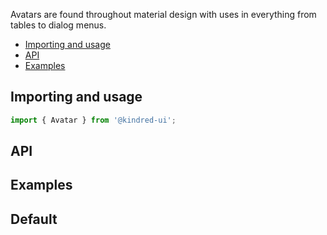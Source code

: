 

<Meta title="Components/Atoms/Avatar" component={Avatar} />

<Hero title='Avatar'>Avatars are found throughout material design with uses in everything from tables to dialog menus.</Hero>

- [Importing and usage](#importing)
- [API](#api)
- [Examples](#examples)

## <a id="importing"></a>Importing and usage

```js
import { Avatar } from '@kindred-ui';
```

## API

<ArgsTable of={Avatar} />

## <a id="examples"></a>Examples

## Default

<Canvas>
  <Story story={_template.Default} />
</Canvas>
